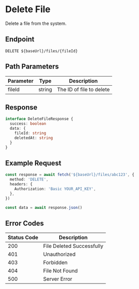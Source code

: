 # Delete File

Delete a file from the system.

## Endpoint

```http
DELETE ${baseUrl}/files/{fileId}
```

## Path Parameters

| Parameter | Type   | Description              |
| --------- | ------ | ------------------------ |
| fileId    | string | The ID of file to delete |

## Response

```typescript
interface DeleteFileResponse {
  success: boolean
  data: {
    fileId: string
    deletedAt: string
  }
}
```

## Example Request

```typescript
const response = await fetch('${baseUrl}/files/abc123', {
  method: 'DELETE',
  headers: {
    Authorization: 'Basic YOUR_API_KEY',
  },
})

const data = await response.json()
```

## Error Codes

| Status Code | Description               |
| ----------- | ------------------------- |
| 200         | File Deleted Successfully |
| 401         | Unauthorized              |
| 403         | Forbidden                 |
| 404         | File Not Found            |
| 500         | Server Error              |
